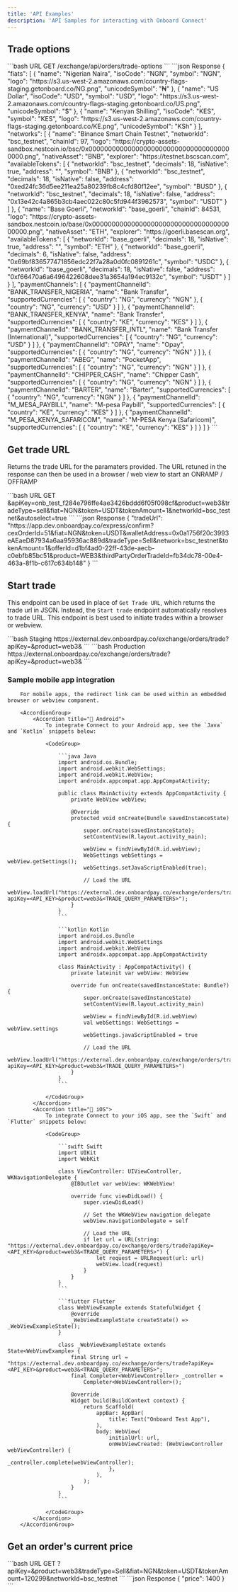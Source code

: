 ```yaml
---
title: 'API Examples'
description: 'API Samples for interacting with Onboard Connect'
---
```




## Trade options

<AccordionGroup>
    <Accordion title="Sample Request">
        ```bash URL
        GET /exchange/api/orders/trade-options
        ```
    </Accordion>
    <Accordion title="Sample Response">
        ```json Response
{
    "fiats": [
        {
            "name": "Nigerian Naira",
            "isoCode": "NGN",
            "symbol": "NGN",
            "logo": "https://s3.us-west-2.amazonaws.com/country-flags-staging.getonboard.co/NG.png",
            "unicodeSymbol": "₦"
        },
        {
            "name": "US Dollar",
            "isoCode": "USD",
            "symbol": "USD",
            "logo": "https://s3.us-west-2.amazonaws.com/country-flags-staging.getonboard.co/US.png",
            "unicodeSymbol": "$"
        },
        {
            "name": "Kenyan Shilling",
            "isoCode": "KES",
            "symbol": "KES",
            "logo": "https://s3.us-west-2.amazonaws.com/country-flags-staging.getonboard.co/KE.png",
            "unicodeSymbol": "KSh"
        }
    ],
    "networks": [
        {
            "name": "Binance Smart Chain Testnet",
            "networkId": "bsc_testnet",
            "chainId": 97,
            "logo": "https://crypto-assets-sandbox.nestcoin.io/bsc/0x0000000000000000000000000000000000000000.png",
            "nativeAsset": "BNB",
            "explorer": "https://testnet.bscscan.com",
            "availableTokens": [
                {
                    "networkId": "bsc_testnet",
                    "decimals": 18,
                    "isNative": true,
                    "address": "",
                    "symbol": "BNB"
                },
                {
                    "networkId": "bsc_testnet",
                    "decimals": 18,
                    "isNative": false,
                    "address": "0xed24fc36d5ee211ea25a80239fb8c4cfd80f12ee",
                    "symbol": "BUSD"
                },
                {
                    "networkId": "bsc_testnet",
                    "decimals": 18,
                    "isNative": false,
                    "address": "0x13e42c4a865b3cb4aec022c80c5fd944f3962573",
                    "symbol": "USDT"
                }
            ]
        },
        {
            "name": "Base Goerli",
            "networkId": "base_goerli",
            "chainId": 84531,
            "logo": "https://crypto-assets-sandbox.nestcoin.io/base/0x0000000000000000000000000000000000000000.png",
            "nativeAsset": "ETH",
            "explorer": "https://goerli.basescan.org",
            "availableTokens": [
                {
                    "networkId": "base_goerli",
                    "decimals": 18,
                    "isNative": true,
                    "address": "",
                    "symbol": "ETH"
                },
                {
                    "networkId": "base_goerli",
                    "decimals": 6,
                    "isNative": false,
                    "address": "0x69bf836577471856edc22f7a28a0d0fc0891261c",
                    "symbol": "USDC"
                },
                {
                    "networkId": "base_goerli",
                    "decimals": 18,
                    "isNative": false,
                    "address": "0xf66470a6a6496422608dee31a3654a194ec9132c",
                    "symbol": "USDT"
                }
            ]
        }
    ],
    "paymentChannels": [
        {
            "paymentChannelId": "BANK_TRANSFER_NIGERIA",
            "name": "Bank Transfer",
            "supportedCurrencies": [
                {
                    "country": "NG",
                    "currency": "NGN"
                },
                {
                    "country": "NG",
                    "currency": "USD"
                }
            ]
        },
        {
            "paymentChannelId": "BANK_TRANSFER_KENYA",
            "name": "Bank Transfer",
            "supportedCurrencies": [
                {
                    "country": "KE",
                    "currency": "KES"
                }
            ]
        },
        {
            "paymentChannelId": "BANK_TRANSFER_INTL",
            "name": "Bank Transfer (International)",
            "supportedCurrencies": [
                {
                    "country": "NG",
                    "currency": "USD"
                }
            ]
        },
        {
            "paymentChannelId": "OPAY",
            "name": "Opay",
            "supportedCurrencies": [
                {
                    "country": "NG",
                    "currency": "NGN"
                }
            ]
        },
        {
            "paymentChannelId": "ABEG",
            "name": "PocketApp",
            "supportedCurrencies": [
                {
                    "country": "NG",
                    "currency": "NGN"
                }
            ]
        },
        {
            "paymentChannelId": "CHIPPER_CASH",
            "name": "Chipper Cash",
            "supportedCurrencies": [
                {
                    "country": "NG",
                    "currency": "NGN"
                }
            ]
        },
        {
            "paymentChannelId": "BARTER",
            "name": "Barter",
            "supportedCurrencies": [
                {
                    "country": "NG",
                    "currency": "NGN"
                }
            ]
        },
        {
            "paymentChannelId": "M_MESA_PAYBILL",
            "name": "M-pesa Paybill",
            "supportedCurrencies": [
                {
                    "country": "KE",
                    "currency": "KES"
                }
            ]
        },
        {
            "paymentChannelId": "M_PESA_KENYA_SAFARICOM",
            "name": "M-PESA Kenya (Safaricom)",
            "supportedCurrencies": [
                {
                    "country": "KE",
                    "currency": "KES"
                }
            ]
        }
    ]
}
```
    </Accordion>
</AccordionGroup>

## Get trade URL

Returns the trade URL for the paramaters provided. The URL retuned in the response can then be used in a browser / web view to start an ONRAMP / OFFRAMP

<AccordionGroup>
    <Accordion title="Sample Parameters">
        ```bash URL
GET &apiKey=onb_test_f284e796ffe4ae3426bddd6f05f098cf&product=web3&tradeType=sell&fiat=NGN&token=USDT&tokenAmount=1&networkId=bsc_testnet&autoselect=true
```
    </Accordion>
    <Accordion title="Sample Response">
        ```json Response
{
    "tradeUrl": "https://app.dev.onboardpay.co/express/confirm?cexOrderId=51&fiat=NGN&token=USDT&walletAddress=0x0a1756f20c3993eAEaeD87934a6aa95936ac889d&tradeType=Sell&network=bsc_testnet&tokenAmount=1&offerId=d1bf4ad0-22ff-43de-aecb-c0ebfb85bc51&product=WEB3&thirdPartyOrderTradeId=fb34dc78-00e4-463a-8f1b-c617c634b148"
}
```
    </Accordion>
</AccordionGroup>


## Start trade

This endpoint can be used in place of `Get Trade URL`, which returns the trade url in JSON. Instead, the `Start trade` endpoint automatically resolves to trade URL. This endpoint is best used to initiate trades within a browser or webview.

<CodeGroup>
    ```bash Staging
    https://external.dev.onboardpay.co/exchange/orders/trade?apiKey=<API_KEY>&product=web3&<TRADE_QUERY_PARAMETERS>
    ```
    ```bash Production
    https://external.onboardpay.co/exchange/orders/trade?apiKey=<API_KEY>&product=web3&<TRADE_QUERY_PARAMETERS>
    ```
    </CodeGroup>

### Sample mobile app integration
        For mobile apps, the redirect link can be used within an embedded browser or webview component.

        <AccordionGroup>
            <Accordion title="🤖 Android">
                To integrate Connect to your Android app, see the `Java` and `Kotlin` snippets below:

                <CodeGroup>

                    ```java Java
                    import android.os.Bundle;
                    import android.webkit.WebSettings;
                    import android.webkit.WebView;
                    import androidx.appcompat.app.AppCompatActivity;

                    public class MainActivity extends AppCompatActivity {
                        private WebView webView;

                        @Override
                        protected void onCreate(Bundle savedInstanceState) {
                            super.onCreate(savedInstanceState);
                            setContentView(R.layout.activity_main);

                            webView = findViewById(R.id.webView);
                            WebSettings webSettings = webView.getSettings();
                            webSettings.setJavaScriptEnabled(true);

                            // Load the URL
                            webView.loadUrl("https://external.dev.onboardpay.co/exchange/orders/trade?apiKey=<API_KEY>&product=web3&<TRADE_QUERY_PARAMETERS>");
                        }
                    }
                    ```

                    ```kotlin Kotlin
                    import android.os.Bundle
                    import android.webkit.WebSettings
                    import android.webkit.WebView
                    import androidx.appcompat.app.AppCompatActivity

                    class MainActivity : AppCompatActivity() {
                        private lateinit var webView: WebView

                        override fun onCreate(savedInstanceState: Bundle?) {
                            super.onCreate(savedInstanceState)
                            setContentView(R.layout.activity_main)

                            webView = findViewById(R.id.webView)
                            val webSettings: WebSettings = webView.settings
                            webSettings.javaScriptEnabled = true

                            // Load the URL
                            webView.loadUrl("https://external.dev.onboardpay.co/exchange/orders/trade?apiKey=<API_KEY>&product=web3&<TRADE_QUERY_PARAMETERS>")
                        }
                    }
                    ```

                </CodeGroup>
            </Accordion>
            <Accordion title="🍏 iOS">
                To integrate Connect to your iOS app, see the `Swift` and `Flutter` snippets below:

                <CodeGroup>

                    ```swift Swift
                    import UIKit
                    import WebKit

                    class ViewController: UIViewController, WKNavigationDelegate {
                        @IBOutlet var webView: WKWebView!

                        override func viewDidLoad() {
                            super.viewDidLoad()

                            // Set the WKWebView navigation delegate
                            webView.navigationDelegate = self

                            // Load the URL
                            if let url = URL(string: "https://external.dev.onboardpay.co/exchange/orders/trade?apiKey=<API_KEY>&product=web3&<TRADE_QUERY_PARAMETERS>") {
                                let request = URLRequest(url: url)
                                webView.load(request)
                            }
                        }
                    }
                    ```

                    ```flutter Flutter
                    class WebViewExample extends StatefulWidget {
                        @override
                        _WebViewExampleState createState() => _WebViewExampleState();
                    }

                    class _WebViewExampleState extends State<WebViewExample> {
                        final String url = "https://external.dev.onboardpay.co/exchange/orders/trade?apiKey=<API_KEY>&product=web3&<TRADE_QUERY_PARAMETERS>";
                        final Completer<WebViewController> _controller =
                            Completer<WebViewController>();

                        @override
                        Widget build(BuildContext context) {
                            return Scaffold(
                                appBar: AppBar(
                                    title: Text("Onboard Test App"),
                                ),
                                body: WebView(
                                    initialUrl: url,
                                    onWebViewCreated: (WebViewController webViewController) {
                                    _controller.complete(webViewController);
                                    },
                                ),
                            );
                        }
                    }
                    ```

                </CodeGroup>
            </Accordion>
        </AccordionGroup>

## Get an order's current price

<AccordionGroup>
    <Accordion title="Sample Parameters">
        ```bash URL
GET ?apiKey=&product=web3&tradeType=Sell&fiat=NGN&token=USDT&tokenAmount=120299&networkId=bsc_testnet
```
    </Accordion>
    <Accordion title="Sample Response">
        ```json Response
{
    "price": 1400
}
```
    </Accordion>
</AccordionGroup>